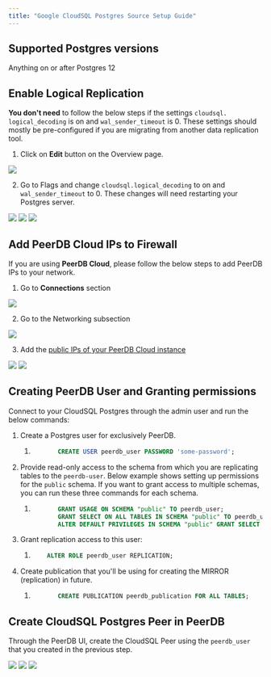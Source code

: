 ```yaml
---
title: "Google CloudSQL Postgres Source Setup Guide"
---
```



## Supported Postgres versions

Anything on or after Postgres 12

## Enable Logical Replication

**You don't need** to follow the below steps if the settings `cloudsql. logical_decoding` is on and `wal_sender_timeout` is 0. These settings should mostly be pre-configured if you are migrating from another data replication tool.

1. Click on **Edit** button on the Overview page.

<Frame caption="Edit Button in CloudSQL Postgres">
    <img src="/images/setup/cloudsql_postgres/edit.png" />
</Frame>

2. Go to Flags and change `cloudsql.logical_decoding` to on and `wal_sender_timeout` to 0. These changes will need restarting your Postgres server.


<Frame caption="Change cloudsql.logical_decoding to on">
    <img src="/images/setup/cloudsql_postgres/cloudsql_logical_decoding1.png" />
</Frame>

<Frame caption="Changed cloudsql.logical_decoding and wal_sender_timeout">
    <img src="/images/setup/cloudsql_postgres/cloudsql_logical_decoding2.png" />
</Frame>

<Frame caption="Restart Server">
    <img src="/images/setup/cloudsql_postgres/cloudsql_logical_decoding3.png" />
</Frame>


## Add PeerDB Cloud IPs to Firewall

If you are using **PeerDB Cloud**, please follow the below steps to add PeerDB IPs to your network.

1. Go to **Connections** section

<Frame caption="CloudSQL Connection Connection Section">
    <img src="/images/setup/cloudsql_postgres/connections.png" />
</Frame>

2. Go to the Networking subsection

<Frame caption="Networking Sub Section in the Conenction Section">
    <img src="/images/setup/cloudsql_postgres/coconnections_networking.png" />
</Frame>

3. Add the [public IPs of your PeerDB Cloud instance](/peerdb-cloud/ip-table)

<Frame caption="Add PeerDB Networks">
    <img src="/images/setup/cloudsql_postgres/firewall1.png" />
</Frame>

<Frame caption="PeerDB Networks Added">
    <img src="/images/setup/cloudsql_postgres/firewall2.png" />
</Frame>

## Creating PeerDB User and Granting permissions

Connect to your CloudSQL Postgres through the admin user and run the below commands:

1. Create a Postgres user for exclusively PeerDB.

    1. ```sql
              CREATE USER peerdb_user PASSWORD 'some-password';
        ```

2. Provide read-only access to the schema from which you are replicating tables to the `peerdb-user`. Below example shows setting up permissions for the `public` schema. If you want to grant access to multiple schemas, you can run these three commands for each schema.

    1. ```sql
              GRANT USAGE ON SCHEMA "public" TO peerdb_user;
              GRANT SELECT ON ALL TABLES IN SCHEMA "public" TO peerdb_user;
              ALTER DEFAULT PRIVILEGES IN SCHEMA "public" GRANT SELECT ON TABLES TO peerdb_user;
        ```

3. Grant replication access to this user:

    1. ```sql
           ALTER ROLE peerdb_user REPLICATION;
        ```

4. Create publication that you'll be using for creating the MIRROR (replication) in future.

    1. ```sql
              CREATE PUBLICATION peerdb_publication FOR ALL TABLES;
        ```

<SSHTunnel />

## Create CloudSQL Postgres Peer in PeerDB

Through the PeerDB UI, create the CloudSQL Peer using the `peerdb_user` that you created in the previous step.

<Frame caption="Choose PostgreSQL Peer">
    <img src="/images/setup/cloudsql_postgres/create_peer1.png" />
</Frame>

<Frame caption="Peer Creation and Validation">
    <img src="/images/setup/cloudsql_postgres/create_peer2.png" />
</Frame>

<Frame caption="Created Peer">
    <img src="/images/setup/cloudsql_postgres/create_peer3.png" />
</Frame>


